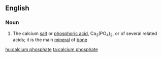 ==English==

===Noun===
{{wikipedia}}
{{en-noun|head=[[calcium]] [[phosphate]]}}

# {{context|inorganic compound|lang=en}} The calcium [[salt]] or [[phosphoric acid]], Ca<sub>3</sub>(PO<sub>4</sub>)<sub>2</sub>, or of several related acids; it is the main [[mineral]] of [[bone]]

[[hu:calcium phosphate]]
[[ta:calcium phosphate]]